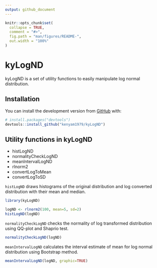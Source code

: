 ```yaml
---
output: github_document
---
```


<!-- README.md is generated from README.Rmd. Please edit that file -->

```r
knitr::opts_chunk$set(
  collapse = TRUE,
  comment = "#>",
  fig.path = "man/figures/README-",
  out.width = "100%"
)
```

# kyLogND

<!-- badges: start -->
<!-- badges: end -->

kyLogND is a set of utility functions to easily manipulate log normal distribution.

## Installation

You can install the development version from [GitHub](https://github.com/) with:

``` r
# install.packages("devtools")
devtools::install_github("kenyam1979/kyLogND")
```
## Utility functions in kyLogND

* histLogND
* normalityCheckLogND
* meanIntervalLogND
* rlnorm2
* convertLogToMean
* convertLogToSD

`histLogND` draws histograms of the original distribution and log converted distribution with their mean and median.

```r
library(kyLogND)

logND <- rlnorm2(100, mean=5, sd=2)
histLogND(logND)
```


`normalityCheckLogND` checks the normality of log transformed distribution using QQ-plot and Shaprio test.

```r
normalityCheckLogND(logND)
```

`meanIntervalLogND` calculates the interval estimate of mean for log normal distribution using Bootstrap method.
```r
meanIntervalLogND(logND, graphic=TRUE)
```
